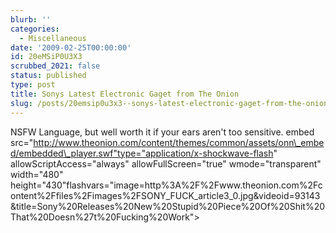 ```yaml
---
blurb: ''
categories:
  - Miscellaneous
date: '2009-02-25T00:00:00'
id: 20eMSiP0U3X3
scrubbed_2021: false
status: published
type: post
title: Sonys Latest Electronic Gaget from The Onion
slug: /posts/20emsip0u3x3--sonys-latest-electronic-gaget-from-the-onion
---
```


NSFW Language, but well worth it if your ears aren't too sensitive.
embed
src="http://www.theonion.com/content/themes/common/assets/onn\_embed/embedded\_player.swf"type="application/x-shockwave-flash"
allowScriptAccess="always" allowFullScreen="true"
wmode="transparent" width="480"
height="430"flashvars="image=http%3A%2F%2Fwww.theonion.com%2Fcontent%2Ffiles%2Fimages%2FSONY\_FUCK\_article3\_0.jpg&videoid=93143&title=Sony%20Releases%20New%20Stupid%20Piece%20Of%20Shit%20That%20Doesn%27t%20Fucking%20Work"\>
